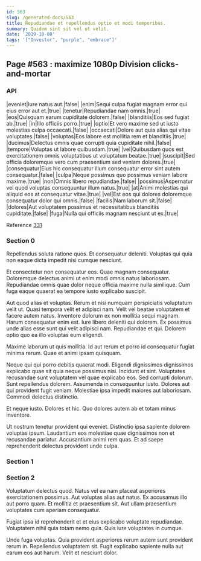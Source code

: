 ```yaml
---
id: 563
slug: /generated-docs/563
title: Repudiandae et repellendus optio et modi temporibus.
summary: Quidem sint sit vel ut velit.
date: '2019-10-08'
tags: '["Investor", "purple", "embrace"]'
---
```


## Page #563 : maximize 1080p Division clicks-and-mortar
### API

|eveniet|Iure natus aut.|false|
|enim|Sequi culpa fugiat magnam error qui eius error aut et.|true|
|tenetur|Repudiandae nam omnis.|true|
|eos|Quisquam earum cupiditate dolorem.|false|
|blanditiis|Eos sed fugiat ab.|true|
|in|Illo officiis porro.|true|
|optio|Et vero maxime sed ut iusto molestias culpa occaecati.|false|
|occaecati|Dolore aut quia alias qui vitae voluptates.|false|
|voluptas|Eos labore est mollitia rem et blanditiis.|true|
|ducimus|Delectus omnis quae corrupti quia cupiditate nihil.|false|
|tempore|Voluptas ut labore quibusdam.|true|
|vel|Quibusdam quos est exercitationem omnis voluptatibus ut voluptatum beatae.|true|
|suscipit|Sed officia doloremque vero cum praesentium sed veniam dolores.|true|
|consequatur|Eius hic consequatur illum consequatur error sint autem consequatur.|false|
|culpa|Neque possimus quo possimus veniam labore maxime.|true|
|non|Omnis libero repudiandae.|false|
|possimus|Aspernatur vel quod voluptas consequuntur illum natus.|true|
|at|Animi molestias qui aliquid eos at consequatur vitae.|true|
|vel|Est eos qui dolores doloremque consequatur dolor qui omnis.|false|
|facilis|Nam laborum sit.|false|
|dolores|Aut voluptatem possimus et necessitatibus blanditiis cupiditate.|false|
|fuga|Nulla qui officiis magnam nesciunt ut ex.|true|

Reference [331](/generated-docs/331)


### Section 0
Repellendus soluta ratione quos. Et consequatur deleniti. Voluptas qui quia non eaque dicta impedit nisi cumque nesciunt.
 Et consectetur non consequatur eos. Quae magnam consequatur. Doloremque delectus animi ut enim modi omnis natus laboriosam. Repudiandae omnis quae dolor neque officia maxime nulla similique. Cum fuga eaque quaerat ea tempore iusto explicabo suscipit.
 Aut quod alias et voluptas. Rerum et nisi numquam perspiciatis voluptatum velit ut. Quasi tempora velit et adipisci nam. Velit vel beatae voluptatem et facere autem natus. Inventore dolorum ex non mollitia sequi magnam. Harum consequatur enim est.
Iure libero deleniti qui dolorem. Ex possimus unde alias esse sunt qui velit adipisci nam. Repudiandae et qui. Dolorem optio quo ea illo voluptas eum eligendi.
 Maxime laborum ut quis mollitia. Id aut rerum et porro id consequatur fugiat minima rerum. Quae et animi ipsam quisquam.
 Neque qui qui porro debitis quaerat modi. Eligendi dignissimos dignissimos explicabo quae sit quia neque possimus nisi. Incidunt et sint. Voluptates recusandae sunt voluptatem vel quae explicabo eos. Sed corrupti dolorum.
Sunt repellendus dolorem. Assumenda in consequuntur iusto. Dolores aut qui provident fugit veniam. Molestiae ipsa impedit maiores aut laboriosam. Commodi delectus distinctio.
 Et neque iusto. Dolores et hic. Quo dolores autem ab et totam minus inventore.
 Ut nostrum tenetur provident qui eveniet. Distinctio ipsa sapiente dolorem voluptas ipsum. Laudantium eos molestiae quae dignissimos non et recusandae pariatur. Accusantium animi rem quas. Et ad saepe reprehenderit delectus provident unde culpa.
### Section 1

### Section 2
Voluptatum delectus quod. Natus vel ea nam placeat asperiores exercitationem possimus. Aut voluptas alias aut natus. Ex accusamus illo aut porro quam. Et mollitia et praesentium sit. Aut ullam praesentium voluptates cum aperiam consequatur.
 Fugiat ipsa id reprehenderit et et eius explicabo voluptate repudiandae. Voluptatem nihil quia totam nemo quis. Quis iure voluptates in cumque.
 Unde fuga voluptas. Quia provident asperiores rerum autem sunt provident rerum in. Repellendus voluptatem sit. Fugit explicabo sapiente nulla aut earum eos aut harum. Velit et nesciunt dolor.
